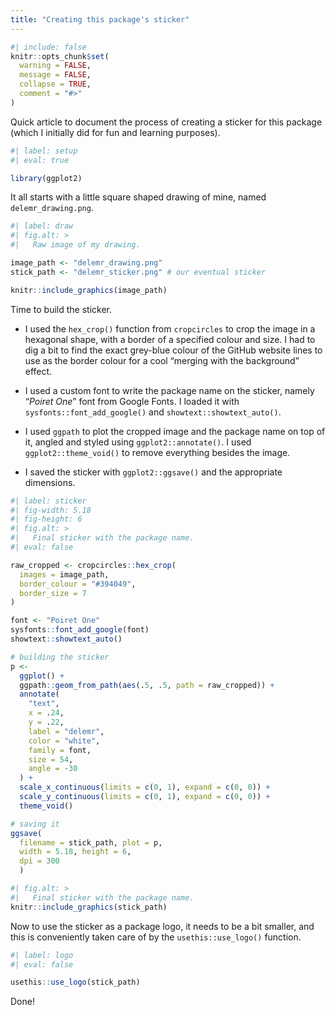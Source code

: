 ```yaml
---
title: "Creating this package's sticker"
---
```


```r
#| include: false
knitr::opts_chunk$set(
  warning = FALSE,
  message = FALSE,
  collapse = TRUE,
  comment = "#>"
)
```

Quick article to document the process of creating a sticker for this package 
(which I initially did for fun and learning purposes).

```r
#| label: setup
#| eval: true

library(ggplot2)
```

It all starts with a little square shaped drawing of mine, named 
`delemr_drawing.png`. 

```r
#| label: draw
#| fig.alt: >
#|   Raw image of my drawing.

image_path <- "delemr_drawing.png"
stick_path <- "delemr_sticker.png" # our eventual sticker

knitr::include_graphics(image_path)
```


Time to build the sticker. 

- I used the `hex_crop()` function from `cropcircles` to crop the image in a 
  hexagonal shape, with a border of a specified colour and size. I had to dig a 
  bit to find the exact grey-blue colour of the GitHub website lines to use as 
  the border colour for a cool "merging with the background" effect.

- I used a custom font to write the package name on the sticker, namely 
  "*Poiret One*" font from Google Fonts. I loaded it with 
  `sysfonts::font_add_google()` and `showtext::showtext_auto()`.
  
- I used `ggpath` to plot the cropped image and the package name on top of it, 
  angled and styled using `ggplot2::annotate()`. I used `ggplot2::theme_void()` 
  to remove everything besides the image.
  
- I saved the sticker with `ggplot2::ggsave()` and the appropriate dimensions.

```r
#| label: sticker
#| fig-width: 5.18
#| fig-height: 6
#| fig.alt: >
#|   Final sticker with the package name.
#| eval: false

raw_cropped <- cropcircles::hex_crop(
  images = image_path,
  border_colour = "#394049",
  border_size = 7
)

font <- "Poiret One" 
sysfonts::font_add_google(font)
showtext::showtext_auto()

# building the sticker
p <- 
  ggplot() + 
  ggpath::geom_from_path(aes(.5, .5, path = raw_cropped)) +
  annotate(
    "text",
    x = .24,
    y = .22,
    label = "delemr",
    color = "white",
    family = font,
    size = 54,
    angle = -30
  ) +
  scale_x_continuous(limits = c(0, 1), expand = c(0, 0)) +
  scale_y_continuous(limits = c(0, 1), expand = c(0, 0)) +
  theme_void()

# saving it
ggsave(
  filename = stick_path, plot = p,
  width = 5.18, height = 6,
  dpi = 300
  )
```

```r
#| fig.alt: >
#|   Final sticker with the package name.
knitr::include_graphics(stick_path)
```

Now to use the sticker as a package logo, it needs to be a bit smaller, 
and this is conveniently taken care of by the `usethis::use_logo()` function.

```r
#| label: logo
#| eval: false

usethis::use_logo(stick_path)
```

Done!
